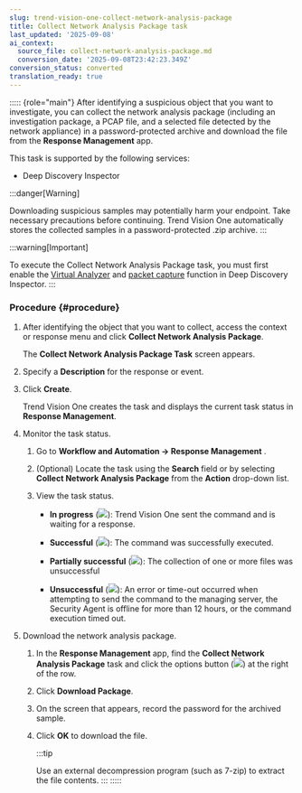```yaml
---
slug: trend-vision-one-collect-network-analysis-package
title: Collect Network Analysis Package task
last_updated: '2025-09-08'
ai_context:
  source_file: collect-network-analysis-package.md
  conversion_date: '2025-09-08T23:42:23.349Z'
conversion_status: converted
translation_ready: true
---
```


::::: {role="main"}
After identifying a suspicious object that you want to investigate, you can collect the network analysis package (including an investigation package, a PCAP file, and a selected file detected by the network appliance) in a password-protected archive and download the file from the **Response Management** app.

This task is supported by the following services:

- Deep Discovery Inspector

:::danger[Warning]

Downloading suspicious samples may potentially harm your endpoint. Take necessary precautions before continuing. Trend Vision One automatically stores the collected samples in a password-protected .zip archive.
:::

:::warning[Important]

To execute the Collect Network Analysis Package task, you must first enable the [Virtual Analyzer](https://docs.trendmicro.com/all/ent/ddi/v6.5/en-us/ddi_6.5_olh/virtualAnalyzer) and [packet capture](https://docs.trendmicro.com/all/ent/ddi/v6.5/en-us/ddi_6.5_olh/packetCapture) function in Deep Discovery Inspector.
:::

### Procedure {#procedure}

1.  After identifying the object that you want to collect, access the context or response menu and click **Collect Network Analysis Package**.

    The **Collect Network Analysis Package Task** screen appears.

2.  Specify a **Description** for the response or event.

3.  Click **Create**.

    Trend Vision One creates the task and displays the current task status in **Response Management**.

4.  Monitor the task status.

    1.  Go to **Workflow and Automation → Response Management** .

    2.  (Optional) Locate the task using the **Search** field or by selecting **Collect Network Analysis Package** from the **Action** drop-down list.

    3.  View the task status.

        - **In progress** (![](/images/in_progress=GUID-A55897DB-3DEA-4F5C-B7F9-70B3D7FB9EDE=1=en-us=Low.webp)): Trend Vision One sent the command and is waiting for a response.

        - **Successful** (![](/images/successful=GUID-1E31AD86-DE2E-48B5-85F7-7C78A3E8BB11=1=en-us=Low.webp)): The command was successfully executed.

        - **Partially successful** (![](/images/partially_successful_icon=GUID-20230103030733.webp)): The collection of one or more files was unsuccessful

        - **Unsuccessful** (![](/images/error=5cc21722-7ceb-480c-b9c2-a47d420cf1cc.webp)): An error or time-out occurred when attempting to send the command to the managing server, the Security Agent is offline for more than 12 hours, or the command execution timed out.

5.  Download the network analysis package.

    1.  In the **Response Management** app, find the **Collect Network Analysis Package** task and click the options button (![](/images/options_icon=GUID-408062FA-DA13-4ECA-81EB-31A5B68355A1=1=en-us=Low.webp)) at the right of the row.

    2.  Click **Download Package**.

    3.  On the screen that appears, record the password for the archived sample.

    4.  Click **OK** to download the file.

        :::tip

        Use an external decompression program (such as 7-zip) to extract the file contents.
        :::
:::::
